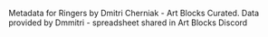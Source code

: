 Metadata for Ringers by Dmitri Cherniak - Art Blocks Curated. Data provided by Dmmitri - spreadsheet shared in Art Blocks Discord
